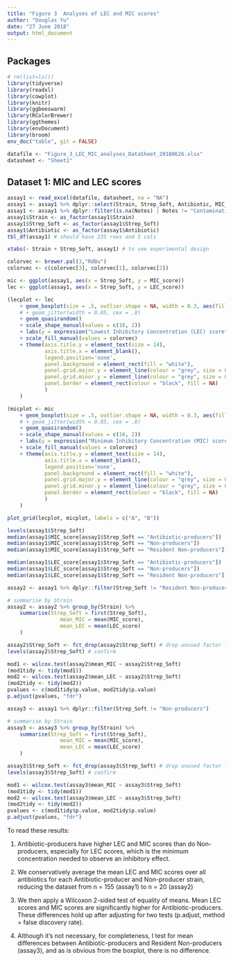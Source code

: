 ```yaml
---
title: "Figure 3  Analyses of LEC and MIC scores"
author: "Douglas Yu"
date: "27 June 2018"
output: html_document
---
```

## Packages
```r
# rm(list=ls())
library(tidyverse)
library(readxl)
library(cowplot)
library(knitr)
library(ggbeeswarm)
library(RColorBrewer)
library(ggthemes)
library(envDocument)
library(broom)
env_doc("table", git = FALSE)
```

```r
datafile <- "Figure_3_LEC_MIC_analyses_DataSheet_20180626.xlsx"
datasheet <- "Sheet1"
```

## Dataset 1: MIC and LEC scores
```r
assay1 <- read_excel(datafile, datasheet, na = "NA")
assay1 <- assay1 %>% dplyr::select(Strain, Strep_Soft, Antibiotic, MIC_score, LEC_score, Notes)
assay1 <- assay1 %>% dplyr::filter(is.na(Notes) | Notes != "Contamination") %>% dplyr::select(-Notes)
assay1$Strain <- as_factor(assay1$Strain)
assay1$Strep_Soft <- as_factor(assay1$Strep_Soft)
assay1$Antibiotic <- as_factor(assay1$Antibiotic)
tbl_df(assay1) # should have 235 rows and 5 cols

xtabs(~ Strain + Strep_Soft, assay1) # to see experimental design
```


```r
colorvec <- brewer.pal(3,"RdBu")
colorvec <- c(colorvec[3], colorvec[1], colorvec[2])

mic <- ggplot(assay1, aes(x = Strep_Soft, y = MIC_score))
lec <- ggplot(assay1, aes(x = Strep_Soft, y = LEC_score)) 

(lecplot <- lec 
	+ geom_boxplot(size = .5, outlier.shape = NA, width = 0.3, aes(fill = assay1$Strep_Soft), notch = TRUE) 
	# + geom_jitter(width = 0.05, cex = .8)
    + geom_quasirandom()
	+ scale_shape_manual(values = c(16, 2)) 
	+ labs(y = expression("Lowest Inhibitory Concentration (LEC) score")) 
	+ scale_fill_manual(values = colorvec) 
    + theme(axis.title.y = element_text(size = 14), 
  			axis.title.x = element_blank(), 
  			legend.position='none', 
  			panel.background = element_rect(fill = "white"), 
  			panel.grid.major.y = element_line(colour = "grey", size = 0.5),
  			panel.grid.minor.y = element_line(colour = "grey", size = 0.1),
  			panel.border = element_rect(colour = "black", fill = NA)
  			)
    )

(micplot <- mic 
	+ geom_boxplot(size = .5, outlier.shape = NA, width = 0.3, aes(fill = assay1$Strep_Soft), notch = TRUE) 
	# + geom_jitter(width = 0.05, cex = .8)
    + geom_quasirandom()
	+ scale_shape_manual(values = c(16, 2)) 
	+ labs(y = expression("Minimum Inhibitory Concentration (MIC) score")) 
	+ scale_fill_manual(values = colorvec) 
    + theme(axis.title.y = element_text(size = 14), 
  			axis.title.x = element_blank(), 
  			legend.position='none', 
  			panel.background = element_rect(fill = "white"), 
  			panel.grid.major.y = element_line(colour = "grey", size = 0.5),
  			panel.grid.minor.y = element_line(colour = "grey", size = 0.1),
  			panel.border = element_rect(colour = "black", fill = NA)
  			)
    )

plot_grid(lecplot, micplot, labels = c("A", "B"))
```

```r
levels(assay1$Strep_Soft)
median(assay1$MIC_score[assay1$Strep_Soft == "Antibiotic-producers"])
median(assay1$MIC_score[assay1$Strep_Soft == "Non-producers"])
median(assay1$MIC_score[assay1$Strep_Soft == "Resident Non-producers"])

median(assay1$LEC_score[assay1$Strep_Soft == "Antibiotic-producers"])
median(assay1$LEC_score[assay1$Strep_Soft == "Non-producers"])
median(assay1$LEC_score[assay1$Strep_Soft == "Resident Non-producers"])
```

```r
assay2 <- assay1 %>% dplyr::filter(Strep_Soft != "Resident Non-producers")

# summarise by Strain
assay2 <- assay2 %>% group_by(Strain) %>% 
    summarise(Strep_Soft = first(Strep_Soft), 
                 mean_MIC = mean(MIC_score),
                 mean_LEC = mean(LEC_score)
    )

assay2$Strep_Soft <- fct_drop(assay2$Strep_Soft) # drop unused factor level
levels(assay2$Strep_Soft) # confirm

mod1 <- wilcox.test(assay2$mean_MIC ~ assay2$Strep_Soft)
(mod1tidy <- tidy(mod1))
mod2 <- wilcox.test(assay2$mean_LEC ~ assay2$Strep_Soft)
(mod2tidy <- tidy(mod2))
pvalues <- c(mod1tidy$p.value, mod2tidy$p.value)
p.adjust(pvalues, "fdr")
```

```r
assay3 <- assay1 %>% dplyr::filter(Strep_Soft != "Non-producers")

# summarise by Strain
assay3 <- assay3 %>% group_by(Strain) %>% 
    summarise(Strep_Soft = first(Strep_Soft), 
                 mean_MIC = mean(MIC_score),
                 mean_LEC = mean(LEC_score)
    )

assay3$Strep_Soft <- fct_drop(assay3$Strep_Soft) # drop unused factor level
levels(assay3$Strep_Soft) # confirm

mod1 <- wilcox.test(assay3$mean_MIC ~ assay3$Strep_Soft)
(mod1tidy <- tidy(mod1))
mod2 <- wilcox.test(assay3$mean_LEC ~ assay3$Strep_Soft)
(mod2tidy <- tidy(mod2))
pvalues <- c(mod1tidy$p.value, mod2tidy$p.value)
p.adjust(pvalues, "fdr")
```

To read these results:

1. Antibiotic-producers have higher LEC and MIC scores than do Non-producers, especially for LEC scores, which is the minimum concentration needed to observe an inhibitory effect.

2. We conservatively average the mean LEC and MIC scores over all antibiotics for each Antibiotic-producer and Non-producer strain, reducing the dataset from n = 155 (assay1) to n = 20 (assay2)

3. We then apply a Wilcoxon 2-sided test of equality of means.  Mean LEC scores and MIC scores are significantly higher for Antibiotic-producers.  These differences hold up after adjusting for two tests (p.adjust, method = false discovery rate).

4. Although it's not necessary, for completeness, I test for mean differences between Antibiotic-producers and Resident Non-producers (assay3), and as is obvious from the boxplot, there is no difference. 

